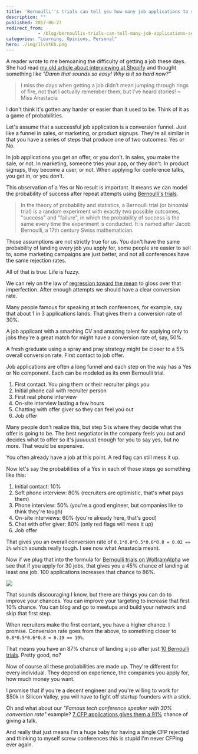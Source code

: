 ```yaml
---
title: 'Bernoulli''s trials can tell you how many job applications to send'
description: ""
published: 2017-06-23
redirect_from: 
            - /blog/bernoullis-trials-can-tell-many-job-applications-send/swizec/7677
categories: "Learning, Opinions, Personal"
hero: ./img/1lvVtEh.png
---
```

A reader wrote to me bemoaning the difficulty of getting a job these days. She had read [my old article about interviewing at Shopify](https://swizec.com/blog/the-most-pleasant-job-interview-i-have-ever-had/swizec/6121) and thought something like _&quot;Damn that sounds so easy! Why is it so hard now?&quot;_

> I miss the days when getting a job didn’t mean jumping through rings of fire, not that I actually remember them, but I’ve heard stories! ~ Miss Anastacia

I don&#x27;t think it&#x27;s gotten any harder or easier than it used to be. Think of it as a game of probabilities.

Let&#x27;s assume that a successful job application is a conversion funnel. Just like a funnel in sales, or marketing, or product signups. They&#x27;re all similar in that you have a series of steps that produce one of two outcomes: Yes or No.

In job applications you get an offer, or you don&#x27;t. In sales, you make the sale, or not. In marketing, someone tries your app, or they don&#x27;t. In product signups, they become a user, or not. When applying for conference talks, you get in, or you don&#x27;t.

This observation of a Yes or No result is important. It means we can model the probability of success after repeat attempts using [Bernoulli&#x27;s trials](https://en.wikipedia.org/wiki/Bernoulli_trial).

> In the theory of probability and statistics, a Bernoulli trial (or binomial trial) is a random experiment with exactly two possible outcomes, &quot;success&quot; and &quot;failure&quot;, in which the probability of success is the same every time the experiment is conducted. It is named after Jacob Bernoulli, a 17th century Swiss mathematician.

Those assumptions are not strictly true for us. You don&#x27;t have the same probability of landing every job you apply for, some people are easier to sell to, some marketing campaigns are just better, and not all conferences have the same rejection rates.

All of that is true. Life is fuzzy.

We can rely on the law of [regression toward the mean](https://en.wikipedia.org/wiki/Regression_toward_the_mean) to gloss over that imperfection. After enough attempts we should have a clear conversion rate.

Many people famous for speaking at tech conferences, for example, say that about 1 in 3 applications lands. That gives them a conversion rate of 30%.

A job applicant with a smashing CV and amazing talent for applying only to jobs they&#x27;re a great match for might have a conversion rate of, say, 50%.

A fresh graduate using a spray and pray strategy might be closer to a 5% overall conversion rate. First contact to job offer.

Job applications are often a long funnel and each step on the way has a Yes or No component. Each can be modeled as its own Bernoulli trial.

1. First contact. You ping them or their recruiter pings you
2. Initial phone call with recruiter person
3. First real phone interview
4. On-site interview lasting a few hours
5. Chatting with offer giver so they can feel you out
6. Job offer

Many people don&#x27;t realize this, but step 5 is where they decide what the offer is going to be. The best negotiator in the company feels you out and decides what to offer so it&#x27;s juuuuust enough for you to say yes, but no more. That would be expensive.

You often already have a job at this point. A red flag can still mess it up.

Now let&#x27;s say the probabilities of a Yes in each of those steps go something like this:

1. Initial contact: 10%
2. Soft phone interview: 80% (recruiters are optimistic, that&#x27;s what pays them)
3. Phone interview: 50% (you&#x27;re a good engineer, but companies like to think they&#x27;re tough)
4. On-site interviews: 60% (you&#x27;re already here, that&#x27;s good)
5. Chat with offer giver: 80% (only red flags will mess it up)
6. Job offer

That gives you an overall conversion rate of `0.1*0.8*0.5*0.6*0.8 = 0.02 == 2%` which sounds really tough. I see now what Anastacia meant.

Now if we plug that into the formula for [Bernoulli trials on WolframAlpha](https://www.wolframalpha.com/input/?i=30+trials+p%3D0.02) we see that if you apply for 30 jobs, that gives you a 45% chance of landing at least one job. 100 applications increases that chance to 86%.

![](./img/1lvVtEh.png)

That sounds discouraging I know, but there are things you can do to improve your chances. You can improve your targeting to increase that first 10% chance. You can blog and go to meetups and build your network and skip that first step.

When recruiters make the first contant, you have a higher chance. I promise. Conversion rate goes from the above, to something closer to `0.8*0.5*0.6*0.8 = 0.19 == 19%`.

That means you have an 87% chance of landing a job after just [10 Bernoulli trials](https://www.wolframalpha.com/input/?i=10+trials+p%3D0.19). Pretty good, no?

Now of course all these probabilities are made up. They&#x27;re different for every individual. They depend on experience, the companies you apply for, how much money you want.

I promise that if you&#x27;re a decent engineer and you&#x27;re willing to work for \$50k in Silicon Valley, you will have to fight off startup founders with a stick.

Oh and what about our _&quot;Famous tech conference speaker with 30% conversion rate&quot;_ example? [7 CFP applications gives them a 91%](https://www.wolframalpha.com/input/?i=7+trials+p%3D0.3) chance of giving a talk.

And really that just means I&#x27;m a huge baby for having a single CFP rejected and thinking to myself screw conferences this is stupid I&#x27;m never CFPing ever again.
